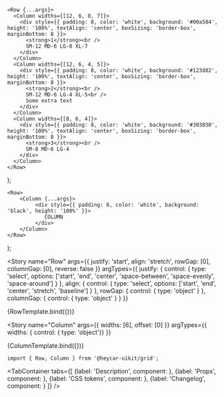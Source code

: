 

<Meta
  title="Components/Grid"
/>

    <Row {...args}>
      <Column widths={[12, 6, 8, 7]}>
        <div style={{ padding: 8, color: 'white', background: '#00a584', height: '100%', textAlign: 'center', boxSizing: 'border-box', marginBottom: 8 }}>
          <strong>1</strong><br />
          SM-12 MD-6 LG-8 XL-7
        </div>
      </Column>
      <Column widths={[12, 6, 4, 5]}>
        <div style={{ padding: 8, color: 'white', background: '#123d82', height: '100%', textAlign: 'center', boxSizing: 'border-box', marginBottom: 8 }}>
          <strong>2</strong><br />
          SM-12 MD-6 LG-4 XL-5<br />
          Some extra text
        </div>
      </Column>
      <Column widths={[8, 6, 4]}>
        <div style={{ padding: 8, color: 'white', background: '#303030', height: '100%', textAlign: 'center', boxSizing: 'border-box', marginBottom: 8 }}>
          <strong>3</strong><br />
          SM-8 MD-6 LG-4
        </div>
      </Column>
    </Row>
);

    <Row>
        <Column {...args}>
             <div style={{ padding: 8, color: 'white', background: 'black', height: '100%' }}>
                COLUMN
             </div>
        </Column>
    </Row>
);

<!-- Canvas -->

<Story
  name="Row"
  args={{
    justify: 'start',
    align: 'stretch',
    rowGap: [0],
    columnGap: [0],
    reverse: false
  }}
  argTypes={{
    justify: {
      control: { type: 'select', options: ['start', 'end', 'center', 'space-between', 'space-evenly', 'space-around'] }
    },
    align: {
      control: { type: 'select', options: ['start', 'end', 'center', 'stretch', 'baseline'] }
    },
    rowGap: {
      control: { type: 'object' }
    },
    columnGap: {
      control: { type: 'object' }
    }
  }}
>
  {RowTemplate.bind({})}
</Story>

<Story
  name="Column"
  args={{
    widths: [6],
    offset: [0]
  }}
  argTypes={{
    widths: { control: { type: 'object'}}
  }}
>
  {ColumnTemplate.bind({})}
</Story>

<!-- Docs -->

<ComponentHeader
  name="Grid"
  version={version}
  stage={1}
  design="https://www.figma.com/file/rrvkvQEoVTOHa7MzyKSaoz/OTP-Design-System?node-id=1370%3A39327"
/>

```tsx
import { Row, Column } from '@heycar-uikit/grid';
```

<TabContainer
  tabs={[
    {label: 'Description', component: <Description />},
    {label: 'Props', component: <Props />},
    {label: 'CSS tokens', component: <CssVars css={styles} />},
    {label: 'Changelog', component: <Changelog />}
  ]}
/>

